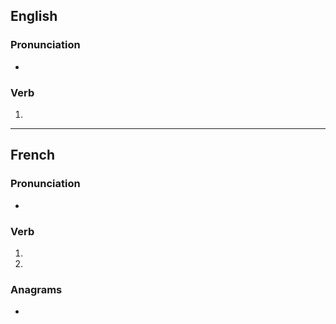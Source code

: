 {{also|arrangés}}
==English==

===Pronunciation===
* {{IPA|en|/əˈɹeɪndʒɪz/}}

===Verb===
{{head|en|verb form}}

# {{en-third-person singular of|arrange}}

----

==French==

===Pronunciation===
* {{audio|fr|LL-Q150 (fra)-DenisdeShawi-arranges.wav|Audio (CAN)}}

===Verb===
{{head|fr|verb form}}

# {{inflection of|fr|arranger||2|s|pres|indc}}
# {{inflection of|fr|arranger||2|s|pres|subj}}

===Anagrams===
* {{l|fr|rangeras}}